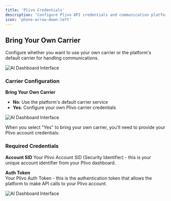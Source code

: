 ```yaml
---
title: 'Plivo Credentials'
description: 'Configure Plivo API credentials and communication platform settings'
icon: 'phone-arrow-down-left'
---
```

## Bring Your Own Carrier

Configure whether you want to use your own carrier or the platform's default carrier for handling communications.

![AI Dashboard Interface](/images/settings/plivo-credential/image1.png)

### Carrier Configuration

**Bring Your Own Carrier**
- **No**: Use the platform's default carrier service
- **Yes**: Configure your own Plivo carrier credentials

![AI Dashboard Interface](/images/settings/plivo-credential/image2.png)

When you select "Yes" to bring your own carrier, you'll need to provide your Plivo account credentials:

### Required Credentials

**Account SID**
Your Plivo Account SID (Security Identifier) - this is your unique account identifier from your Plivo dashboard.

**Auth Token**  
Your Plivo Auth Token - this is the authentication token that allows the platform to make API calls to your Plivo account.

![AI Dashboard Interface](/images/settings/plivo-credential/image3.png)
